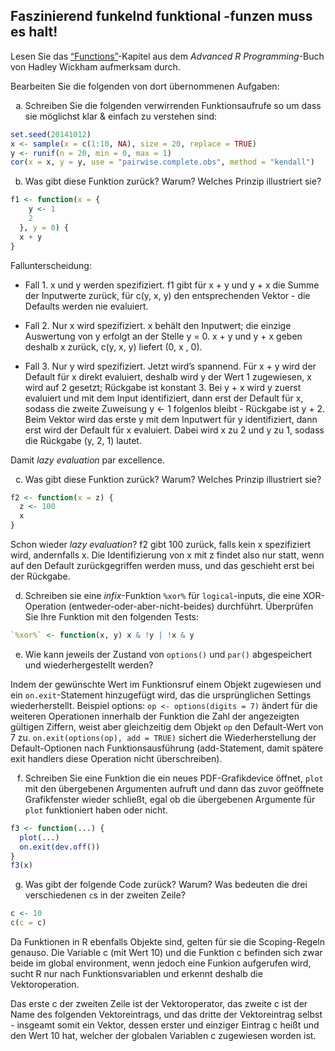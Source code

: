 ## Faszinierend funkelnd funktional -funzen muss es halt!

Lesen Sie das ["Functions"](http://adv-r.had.co.nz/Functions.html)-Kapitel aus dem *Advanced R Programming*-Buch von Hadley Wickham aufmerksam durch.

Bearbeiten Sie die folgenden von dort übernommenen Aufgaben:

a)  Schreiben Sie die folgenden verwirrenden Funktionsaufrufe so um dass sie möglichst klar & einfach zu verstehen sind:

```r
set.seed(20141012)
x <- sample(x = c(1:10, NA), size = 20, replace = TRUE)
y <- runif(n = 20, min = 0, max = 1)
cor(x = x, y = y, use = "pairwise.complete.obs", method = "kendall")
```

b)  Was gibt diese Funktion zurück? Warum? Welches Prinzip illustriert sie?

```r
f1 <- function(x = {
    y <- 1
    2
  }, y = 0) {
  x + y
}
```
Fallunterscheidung:

- Fall 1. x und y werden spezifiziert. f1 gibt für x + y und y + x die Summe der Inputwerte zurück, für c(y, x, y) den entsprechenden Vektor - die Defaults werden nie evaluiert.

- Fall 2. Nur x wird spezifiziert. x behält den Inputwert; die einzige Auswertung von y erfolgt an der Stelle y = 0. x + y und y + x geben deshalb x zurück, c(y, x, y) liefert (0, x , 0).

- Fall 3. Nur y wird spezifiziert. Jetzt wird's spannend. Für x + y wird der Default für x direkt evaluiert, deshalb wird y der Wert 1 zugewiesen, x wird auf 2 gesetzt; Rückgabe ist konstant 3. Bei y + x wird y zuerst evaluiert und mit dem Input identifiziert, dann erst der Default für x, sodass die zweite Zuweisung y <- 1 folgenlos bleibt - Rückgabe ist y + 2. Beim Vektor wird das erste y mit dem Inputwert für y identifiziert, dann erst wird der Default für x evaluiert. Dabei wird x zu 2 und y zu 1, sodass die Rückgabe (y, 2, 1) lautet. 

Damit *lazy evaluation* par excellence.

c)  Was gibt diese Funktion zurück? Warum? Welches Prinzip illustriert sie?

```r
f2 <- function(x = z) {
  z <- 100
  x
}
```

Schon wieder *lazy evaluation*? f2 gibt 100 zurück, falls kein x spezifiziert wird, andernfalls x. Die Identifizierung von x mit z findet also nur statt, wenn auf den Default zurückgegriffen werden muss, und das geschieht erst bei der Rückgabe.

d)  Schreiben sie eine *infix*-Funktion `%xor%` für `logical`-inputs, die eine XOR-Operation (entweder-oder-aber-nicht-beides) durchführt. Überprüfen Sie Ihre Funktion mit den folgenden Tests:

```r
`%xor%` <- function(x, y) x & !y | !x & y
```

e)  Wie kann jeweils der Zustand von `options()` und `par()` abgespeichert und wiederhergestellt werden?

Indem der gewünschte Wert im Funktionsruf einem Objekt zugewiesen und ein ``on.exit``-Statement hinzugefügt wird, das die ursprünglichen Settings wiederherstellt. Beispiel options: ``op <- options(digits = 7)`` ändert für die weiteren Operationen innerhalb der Funktion die Zahl der angezeigten gültigen Ziffern, weist aber gleichzeitig dem Objekt ``op`` den Default-Wert von 7 zu. ``on.exit(options(op), add = TRUE)`` sichert die Wiederherstellung der Default-Optionen nach Funktionsausführung (add-Statement, damit spätere exit handlers diese Operation nicht überschreiben).

f)  Schreiben Sie eine Funktion die ein neues PDF-Grafikdevice öffnet, `plot` mit den übergebenen Argumenten aufruft und dann das zuvor geöffnete Grafikfenster wieder schließt, egal ob die übergebenen Argumente für `plot` funktioniert haben oder nicht.

```r
f3 <- function(...) {
  plot(...)
  on.exit(dev.off())
}
f3(x)
```

g)  Was gibt der folgende Code zurück? Warum? Was bedeuten die drei verschiedenen `c`s in der zweiten Zeile?

```r
c <- 10
c(c = c)
```

Da Funktionen in R ebenfalls Objekte sind, gelten für sie die Scoping-Regeln genauso. Die Variable c (mit Wert 10) und die Funktion c befinden sich zwar beide im global environment, wenn jedoch eine Funkion aufgerufen wird, sucht R nur nach Funktionsvariablen und erkennt deshalb die Vektoroperation.

Das erste c der zweiten Zeile ist der Vektoroperator, das zweite c ist der Name des folgenden Vektoreintrags, und das dritte der Vektoreintrag selbst - insgeamt somit ein Vektor, dessen erster und einziger Eintrag c heißt und den Wert 10 hat, welcher der globalen Variablen c zugewiesen worden ist.